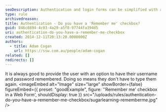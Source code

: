 ```yaml
---
seoDescription: Authentication and login forms can be simplified with a 'Remember me' checkbox option, allowing users to save their username and password for future convenience.
type: rule
archivedreason:
title: Authentication - Do you have a 'Remember me' checkbox?
guid: 846c0894-4c03-4a29-a5f8-97744fa394d5
uri: authentication-do-you-have-a-remember-me-checkbox
created: 2014-12-11T20:13:20.0000000Z
authors:
  - title: Adam Cogan
    url: https://ssw.com.au/people/adam-cogan
related: []
redirects: []
---
```


It is always good to provide the user with an option to have their username and password remembered. Doing so means they don't have to type them again.
<imageEmbed
  alt="Image"
  size="large"
  showBorder={false}
  figureEmbed={{
    preset: "goodExample",
    figure: '\'Remember me\' checkbox in a Web Form',
    shouldDisplay: true
  }}
  src="/uploads/rules/authentication-do-you-have-a-remember-me-checkbox/sugarlearning-rememberme.jpg"
/>